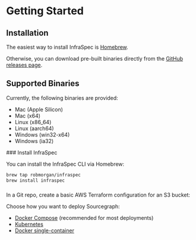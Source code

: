 
# Getting Started

## Installation

The easiest way to install InfraSpec is [Homebrew](https://brew.sh).

Otherwise, you can download pre-built binaries directly from the
[GitHub releases page](https://github.com/robmorgan/infraspec/releases).

## Supported Binaries

Currently, the following binaries are provided:

- Mac (Apple Silicon)
- Mac (x64)
- Linux (x86_64)
- Linux (aarch64)
- Windows (win32-x64)
- Windows (ia32)

<Steps>
### Install InfraSpec

You can install the InfraSpec CLI via Homebrew:

```sh
brew tap robmorgan/infraspec
brew install infraspec
```

###

In a Git repo, create a basic AWS Terraform configuration for an S3 bucket:

Choose how you want to deploy Sourcegraph:

- [Docker Compose](/admin/deploy/docker-compose) (recommended for most deployments)
- [Kubernetes](/admin/deploy/kubernetes)
- [Docker single-container](/admin/deploy/docker-single-container)

</Steps>
